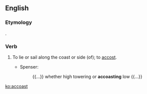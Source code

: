 ==English==

===Etymology===
{{blend|accost|coast|lang=en}}.

===Verb===
{{en-verb}} {{tcx|obsolete|lang=en}}

# {{label|en|transitive|intransitive}} To lie or sail along the coast or side (of); to [[accost]].
#* Spenser:
#*: {{...}} whether high towering or '''accoasting''' low {{...}}

[[ko:accoast]]